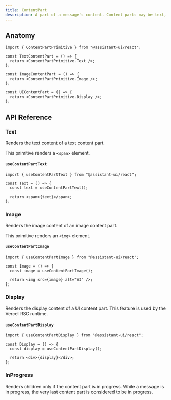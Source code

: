 ```yaml
---
title: ContentPart
description: A part of a message's content. Content parts may be text, image, tool call or UI elements.
---
```


## Anatomy

```tsx
import { ContentPartPrimitive } from "@assistant-ui/react";

const TextContentPart = () => {
  return <ContentPartPrimitive.Text />;
};

const ImageContentPart = () => {
  return <ContentPartPrimitive.Image />;
};

const UIContentPart = () => {
  return <ContentPartPrimitive.Display />;
};
```

## API Reference

### Text

Renders the text content of a text content part.

This primitive renders a `<span>` element.

#### `useContentPartText`

```tsx
import { useContentPartText } from "@assistant-ui/react";

const Text = () => {
  const text = useContentPartText();

  return <span>{text}</span>;
};
```

### Image

Renders the image content of an image content part.

This primitive renders an `<img>` element.

#### `useContentPartImage`

```tsx
import { useContentPartImage } from "@assistant-ui/react";

const Image = () => {
  const image = useContentPartImage();

  return <img src={image} alt="AI" />;
};
```

### Display

Renders the display content of a UI content part. This feature is used by the Vercel RSC runtime.

#### `useContentPartDisplay`

```tsx
import { useContentPartDisplay } from "@assistant-ui/react";

const Display = () => {
  const display = useContentPartDisplay();

  return <div>{display}</div>;
};
```

### InProgress

Renders children only if the content part is in progress. While a message is in progress, the very last content part is considered to be in progress.
